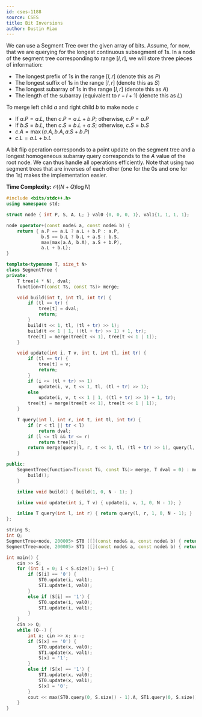 ```yaml
---
id: cses-1188
source: CSES
title: Bit Inversions
author: Dustin Miao
---
```


We can use a Segment Tree over the given array of bits. Assume, for now, that we are querying for the longest continuous subsegment of 1s. In a node of 
the segment tree corresponding to range $[l, r]$, we will store three pieces of information:
- The longest prefix of 1s in the range $[l, r]$ (denote this as $P$)
- The longest suffix of 1s in the range $[l, r]$ (denote this as $S$)
- The longest subarray of 1s in the range $[l, r]$ (denote this as $A$)
- The length of the subarray (equivalent to $r - l + 1$) (denote this as $L$)

To merge left child $a$ and right child $b$ to make node $c$
- If $a.P = a.L$, then $c.P = a.L + b.P$; otherwise, $c.P = a.P$
- If $b.S = b.L$, then $c.S = b.L + a.S$; otherwise, $c.S = b.S$
- $c.A = \max(a.A, b.A, a.S + b.P)$
- $c.L = a.L + b.L$

A bit flip operation corresponds to a point update on the segment tree and a longest homogeneous subarray query corresponds to the $A$ value of 
the root node. We can thus handle all operations efficiently. Note that using two segment trees that are inverses of each other (one for the 0s and one for the 1s)
makes the implementation easier. 

**Time Complexity:** $\mathcal{O}((N + Q)\log N)$

<LanguageSection>

<CPPSection>
  
```cpp
#include <bits/stdc++.h>
using namespace std;

struct node { int P, S, A, L; } val0 {0, 0, 0, 1}, val1{1, 1, 1, 1};

node operator+(const node& a, const node& b) {
	return { a.P == a.L ? a.L + b.P : a.P,
			 b.S == b.L ? b.L + a.S : b.S, 
			 max(max(a.A, b.A), a.S + b.P),
			 a.L + b.L};
}

template<typename T, size_t N>
class SegmentTree {
private:
	T tree[4 * N], dval;
	function<T(const T&, const T&)> merge;

	void build(int t, int tl, int tr) {
		if (tl == tr) {
			tree[t] = dval;
			return;
		}
		build(t << 1, tl, (tl + tr) >> 1);
		build(t << 1 | 1, ((tl + tr) >> 1) + 1, tr);
		tree[t] = merge(tree[t << 1], tree[t << 1 | 1]);
	} 

	void update(int i, T v, int t, int tl, int tr) {
		if (tl == tr) {
			tree[t] = v;
			return;
		}
		if (i <= (tl + tr) >> 1) 
			update(i, v, t << 1, tl, (tl + tr) >> 1);
		else 
			update(i, v, t << 1 | 1, ((tl + tr) >> 1) + 1, tr);
		tree[t] = merge(tree[t << 1], tree[t << 1 | 1]);
	}

	T query(int l, int r, int t, int tl, int tr) {
		if (r < tl || tr < l)
			return dval;
		if (l <= tl && tr <= r)
			return tree[t];
		return merge(query(l, r, t << 1, tl, (tl + tr) >> 1), query(l, r, t << 1 | 1, ((tl + tr) >> 1) + 1, tr));
	}

public:
	SegmentTree(function<T(const T&, const T&)> merge, T dval = 0) : merge(merge), dval(dval) {
		build();
	}

	inline void build() { build(1, 0, N - 1); }

	inline void update(int i, T v) { update(i, v, 1, 0, N - 1); }

	inline T query(int l, int r) { return query(l, r, 1, 0, N - 1); }
};

string S;
int Q;
SegmentTree<node, 200005> ST0 ([](const node& a, const node& b) { return a + b; }, val0);
SegmentTree<node, 200005> ST1 ([](const node& a, const node& b) { return a + b; }, val0);

int main() {
	cin >> S;
	for (int i = 0; i < S.size(); i++) {
		if (S[i] == '0') {
			ST0.update(i, val1);
			ST1.update(i, val0);
		}
		else if (S[i] == '1') {
			ST0.update(i, val0);
			ST1.update(i, val1);
		}
	}
	cin >> Q;
	while (Q--) {
		int x; cin >> x; x--;
		if (S[x] == '0') {
			ST0.update(x, val0);
			ST1.update(x, val1);
			S[x] = '1';
		}
		else if (S[x] == '1') {
			ST1.update(x, val0);
			ST0.update(x, val1);
			S[x] = '0';
		}
		cout << max(ST0.query(0, S.size() - 1).A, ST1.query(0, S.size() - 1).A) << ' ';
	}
}
```
</CPPSection>

</LanguageSection>
